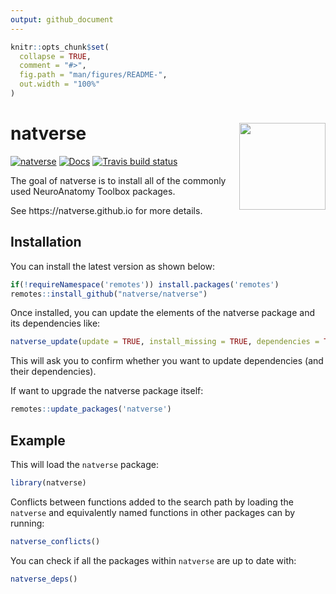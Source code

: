 ```yaml
---
output: github_document
---
```


<!-- README.md is generated from README.Rmd. Please edit that file -->

```r
knitr::opts_chunk$set(
  collapse = TRUE,
  comment = "#>",
  fig.path = "man/figures/README-",
  out.width = "100%"
)
```

# natverse <a href='https://natverse.github.io/'><img src='man/figures/logo.svg' align="right" height="138.5" /></a>

<!-- badges: start -->
[![natverse](https://img.shields.io/badge/natverse-Part%20of%20the%20natverse-a241b6)](https://natverse.github.io)
[![Docs](https://img.shields.io/badge/docs-100%25-brightgreen.svg)](https://natverse.github.io/natverse/reference/)
[![Travis build status](https://travis-ci.org/natverse/natverse.svg?branch=master)](https://travis-ci.org/natverse/natverse)
<!-- badges: end -->

The goal of natverse is to install all of the commonly used NeuroAnatomy Toolbox packages.

See https://natverse.github.io for more details.

## Installation

You can install the latest version as shown below:

```r
if(!requireNamespace('remotes')) install.packages('remotes')
remotes::install_github("natverse/natverse")
```

Once installed, you can update the elements of the natverse package and its dependencies like:

```r
natverse_update(update = TRUE, install_missing = TRUE, dependencies = TRUE)
```
This will ask you to confirm whether you want to update dependencies (and their dependencies).

If want to upgrade the natverse package itself:

```r
remotes::update_packages('natverse')
```

## Example

This will load the `natverse` package:

```r
library(natverse)
```

Conflicts between functions added to the search path by loading the `natverse` and equivalently named functions in other packages can by running:

```r
natverse_conflicts()
```

You can check if all the packages within `natverse` are up to date with:

```r
natverse_deps()
```
